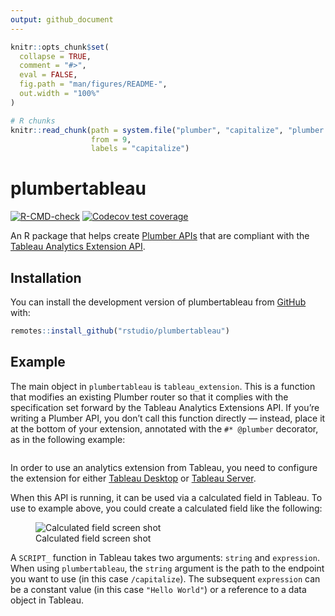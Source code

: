 ```yaml
---
output: github_document
---
```


<!-- README.md is generated from README.Rmd. Please edit that file -->

```r
knitr::opts_chunk$set(
  collapse = TRUE,
  comment = "#>",
  eval = FALSE,
  fig.path = "man/figures/README-",
  out.width = "100%"
)

# R chunks
knitr::read_chunk(path = system.file("plumber", "capitalize", "plumber.R", package = "plumbertableau"),
                  from = 9,
                  labels = "capitalize")
```

# plumbertableau

<!-- badges: start -->
[![R-CMD-check](https://github.com/rstudio/plumbertableau/workflows/R-CMD-check/badge.svg)](https://github.com/rstudio/plumbertableau/actions)
[![Codecov test coverage](https://codecov.io/gh/rstudio/plumbertableau/branch/main/graph/badge.svg)](https://codecov.io/gh/rstudio/plumbertableau?branch=main)
<!-- badges: end -->

An R package that helps create [Plumber APIs](https://www.rplumber.io/) that are
compliant with the [Tableau Analytics Extension
API](https://tableau.github.io/analytics-extensions-api/#).

## Installation

You can install the development version of plumbertableau from
[GitHub](https://github.com/rstudio/plumbertableau) with:


```r
remotes::install_github("rstudio/plumbertableau")
```

## Example

The main object in `plumbertableau` is `tableau_extension`. This is a function
that modifies an existing Plumber router so that it complies with the
specification set forward by the Tableau Analytics Extensions API. If you're
writing a Plumber API, you don't call this function directly — instead, place it
at the bottom of your extension, annotated with the `#* @plumber` decorator, as
in the following example:

```r
```

In order to use an analytics extension from Tableau, you need to configure the
extension for either [Tableau
Desktop](https://tableau.github.io/analytics-extensions-api/docs/ae_connect_desktop.html)
or [Tableau
Server](https://tableau.github.io/analytics-extensions-api/docs/ae_connect_server.html).

When this API is running, it can be used via a calculated field in Tableau. To
use to example above, you could create a calculated field like the following:

![Calculated field screen shot](man/figures/calculated-field.png)

A `SCRIPT_` function in Tableau takes two arguments: `string` and `expression`.
When using `plumbertableau`, the `string` argument is the path to the endpoint
you want to use (in this case `/capitalize`). The subsequent `expression` can be
a constant value (in this case `"Hello World"`) or a reference to a data object
in Tableau.
